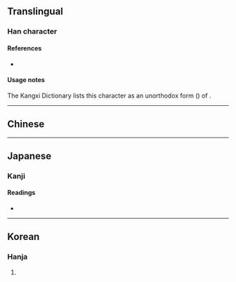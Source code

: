 {{also|決}}
{{character info}}
==Translingual==

===Han character===
{{Han char|rn=15|rad=冫|as=04|sn=6|four=|canj=IMDK|ids=⿰冫夬}}

====References====
* {{Han ref|kx=0131.290|dkj=01617|dj=0294.200|hdz=10295.120|uh=51B3|ud=20915}}

====Usage notes====
The Kangxi Dictionary lists this character as an unorthodox form ({{l|mul|俗字}}) of {{l|mul|決}}.

----

==Chinese==
{{zh-see|決}}

----

==Japanese==

===Kanji===
{{ja-kanji|grade=|rs=冫04}}

====Readings====
* {{ja-readings|goon=けち|kanon=けつ|kun=き-める, さ-く}}

----

==Korean==

===Hanja===
{{ko-hanja|hangeul=[[결]]|rv=gyeol|mr=kyŏl}}

# {{rfdef|ko|sort=冫04}}